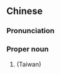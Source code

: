 ==Chinese==
{{zh-forms}}

===Pronunciation===
{{zh-pron
|m=Dànjiāng
|mn=Tām-kang
|cat=pn
}}

===Proper noun===
{{zh-proper noun}}

# {{w|Tamkang University}} (Taiwan)